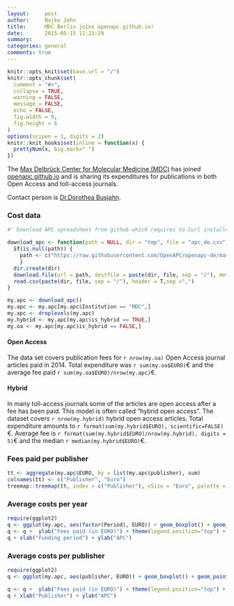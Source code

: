 ```yaml
---
layout:     post
author:		Najko Jahn
title:      MDC Berlin joins openapc.github.io!
date:       2015-05-15 11:21:29
summary:    
categories: general
comments: true
---
```


```r

knitr::opts_knit$set(base.url = "/")
knitr::opts_chunk$set(
  comment = "#>",
  collapse = TRUE,
  warning = FALSE, 
  message = FALSE,
  echo = FALSE,
  fig.width = 9,
  fig.height = 6
)
options(scipen = 1, digits = 2)
knitr::knit_hooks$set(inline = function(x) {
  prettyNum(x, big.mark=" ")
})
```


The [Max Delbrück Center for Molecular Medicine (MDC)](https://www.mdc-berlin.de/en) has joined [openapc.github.io](https://openapc.github.io) and is sharing its expenditures for publications in both Open Access and toll-access journals.

Contact person is [Dr.Dorothea Busjahn](https://www.mdc-berlin.de/1161898/de/about_the_mdc/structure/administration/library/teammember).

### Cost data

```r
#' Download APC spreadsheet from github which requires to Curl installed

download_apc <- function(path = NULL, dir = "tmp", file = "apc_de.csv"){
  if(is.null(path)) {
    path <- c("https://raw.githubusercontent.com/OpenAPC/openapc-de/master/data/apc_de.csv")
    } 
  dir.create(dir) 
  download.file(url = path, destfile = paste(dir, file, sep = "/"), method = "curl")
  read.csv(paste(dir, file, sep = "/"), header = T,sep =",")
}

my.apc <- download_apc()
my.apc <- my.apc[my.apc$Institution == "MDC",]
my.apc <- droplevels(my.apc)
my.hybrid <- my.apc[my.apc$is_hybrid == TRUE,]
my.oa <- my.apc[my.apc$is_hybrid == FALSE,]
```

#### Open Access

The data set covers publication fees for `r nrow(my.oa)` Open Access journal articles paid in 2014. Total expenditure was `r sum(my.oa$EURO)`€ and the average fee paid `r sum(my.oa$EURO)/nrow(my.apc)`€.

#### Hybrid 

In many toll-access journals some of the articles are open access after a fee has been paid. This model is often called "hybrid open access". The dataset covers `r nrow(my.hybrid)` hybrid open access articles. Total expenditure amounts to `r format(sum(my.hybrid$EURO), scientific=FALSE)`€. Average fee is `r format(sum(my.hybrid$EURO)/nrow(my.hybrid), digits = 5)`€ and the median `r median(my.hybrid$EURO)`€.


### Fees paid per publisher

```r
tt <- aggregate(my.apc$EURO, by = list(my.apc$publisher), sum)
colnames(tt) <- c("Publisher", "Euro")
treemap::treemap(tt, index = c("Publisher"), vSize = "Euro", palette = "Paired")
```

###  Average costs per year

```r
require(ggplot2)
q <- ggplot(my.apc, aes(factor(Period), EURO)) + geom_boxplot() + geom_point(alpha = 8/10, size = 2,aes(colour =is_hybrid)) + scale_colour_manual(values = c("#000A02", "#DC4E00"))
q <- q +  ylab("Fees paid (in EURO)") + theme(legend.position="top") + theme_bw(base_size = 18)
q + xlab("Funding period") + ylab("APC")
```

###  Average costs per publisher

```r
require(ggplot2)
q <- ggplot(my.apc, aes(publisher, EURO)) + geom_boxplot() + geom_point(alpha = 8/10, size = 2,aes(colour =is_hybrid)) + scale_colour_manual(values = c("#000A02", "#DC4E00"))

q <- q +  ylab("Fees paid (in EURO)") + theme(legend.position="top") + theme_bw(base_size = 18) + coord_flip()
q + xlab("Publisher") + ylab("APC")
```
